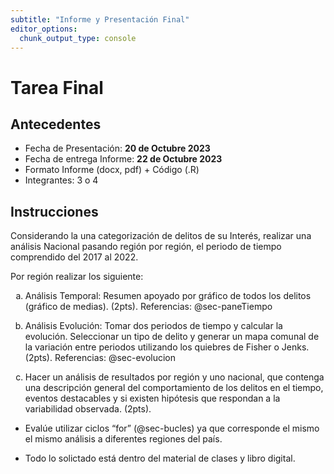 ```yaml
---
subtitle: "Informe y Presentación Final"
editor_options: 
  chunk_output_type: console
---
```


# Tarea Final {.unnumbered}


## Antecedentes

- Fecha de Presentación: **20 de Octubre 2023**
- Fecha de entrega Informe: **22 de Octubre 2023**
- Formato Informe (docx, pdf) + Código (.R)
- Integrantes: 3 o 4


## Instrucciones

Considerando la una categorización de delitos de su Interés, realizar una análisis Nacional pasando región por región, el periodo de tiempo comprendido del 2017 al 2022. 

Por región realizar los siguiente: 

a) Análisis Temporal: Resumen apoyado por gráfico de todos los delitos (gráfico de medias). (2pts). Referencias: @sec-paneTiempo

b) Análisis Evolución: Tomar dos periodos de tiempo y calcular la evolución. Seleccionar un tipo de delito y generar un mapa comunal de la variación entre periodos utilizando los quiebres de Fisher o Jenks. (2pts). Referencias: @sec-evolucion
 
 
c) Hacer un análisis de resultados por región y uno nacional, que contenga una descripción general del comportamiento de los delitos en el tiempo, eventos destacables y si existen hipótesis que respondan a la variabilidad observada. (2pts). 
 
::: {.callout-tip}
- Evalúe utilizar ciclos "for" (@sec-bucles) ya que corresponde el mismo el mismo análisis a diferentes regiones del país.

- Todo lo solictado está dentro del material de clases y libro digital. 

:::